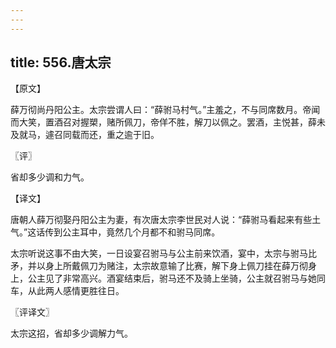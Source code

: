 ```yaml
---
---
---
```

title: 556.唐太宗
---



【原文】

薛万彻尚丹阳公主。太宗尝谓人曰：“薛驸马村气。”主羞之，不与同席数月。帝闻而大笑，置酒召对握槊，赌所佩刀，帝佯不胜，解刀以佩之。罢酒，主悦甚，薛未及就马，遽召同载而还，重之逾于旧。

〖评〗

省却多少调和力气。

【译文】

唐朝人薛万彻娶丹阳公主为妻，有次唐太宗李世民对人说：“薛驸马看起来有些土气。”这话传到公主耳中，竟然几个月都不和驸马同席。

太宗听说这事不由大笑，一日设宴召驸马与公主前来饮酒，宴中，太宗与驸马比矛，并以身上所戴佩刀为赌注，太宗故意输了比赛，解下身上佩刀挂在薛万彻身上，公主见了非常高兴。酒宴结束后，驸马还不及骑上坐骑，公主就召驸马与她同车，从此两人感情更胜往日。

〖评译文〗

太宗这招，省却多少调解力气。